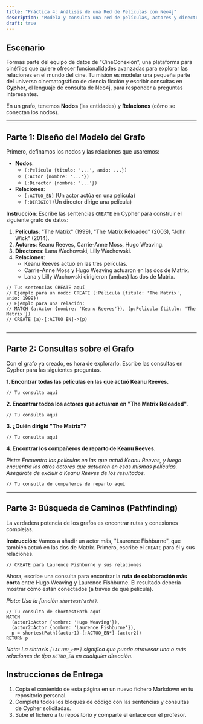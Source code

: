 ```yaml
---
title: "Práctica 4: Análisis de una Red de Películas con Neo4j"
description: "Modela y consulta una red de películas, actores y directores utilizando una base de datos de grafos para descubrir conexiones y patrones."
draft: true
---
```


## Escenario

Formas parte del equipo de datos de "CineConexión", una plataforma para cinéfilos que quiere ofrecer funcionalidades avanzadas para explorar las relaciones en el mundo del cine. Tu misión es modelar una pequeña parte del universo cinematográfico de ciencia ficción y escribir consultas en **Cypher**, el lenguaje de consulta de Neo4j, para responder a preguntas interesantes.

En un grafo, tenemos **Nodos** (las entidades) y **Relaciones** (cómo se conectan los nodos).

--- 

## Parte 1: Diseño del Modelo del Grafo

Primero, definamos los nodos y las relaciones que usaremos:

-   **Nodos**:
    -   `(:Pelicula {titulo: '...', anio: ...})`
    -   `(:Actor {nombre: '...'})`
    -   `(:Director {nombre: '...'})`
-   **Relaciones**:
    -   `[:ACTUO_EN]` (Un actor actúa en una película)
    -   `[:DIRIGIO]` (Un director dirige una película)

**Instrucción**: Escribe las sentencias `CREATE` en Cypher para construir el siguiente grafo de datos:

1.  **Películas**: "The Matrix" (1999), "The Matrix Reloaded" (2003), "John Wick" (2014).
2.  **Actores**: Keanu Reeves, Carrie-Anne Moss, Hugo Weaving.
3.  **Directores**: Lana Wachowski, Lilly Wachowski.
4.  **Relaciones**:
    -   Keanu Reeves actuó en las tres películas.
    -   Carrie-Anne Moss y Hugo Weaving actuaron en las dos de Matrix.
    -   Lana y Lilly Wachowski dirigieron (ambas) las dos de Matrix.

```cypher
// Tus sentencias CREATE aquí
// Ejemplo para un nodo: CREATE (:Pelicula {titulo: 'The Matrix', anio: 1999})
// Ejemplo para una relación: 
// MATCH (a:Actor {nombre: 'Keanu Reeves'}), (p:Pelicula {titulo: 'The Matrix'})
// CREATE (a)-[:ACTUO_EN]->(p)


```

--- 

## Parte 2: Consultas sobre el Grafo

Con el grafo ya creado, es hora de explorarlo. Escribe las consultas en Cypher para las siguientes preguntas.

**1. Encontrar todas las películas en las que actuó Keanu Reeves.**

```cypher
// Tu consulta aquí

```

**2. Encontrar todos los actores que actuaron en "The Matrix Reloaded".**

```cypher
// Tu consulta aquí

```

**3. ¿Quién dirigió "The Matrix"?**

```cypher
// Tu consulta aquí

```

**4. Encontrar los compañeros de reparto de Keanu Reeves.**

*Pista: Encuentra las películas en las que actuó Keanu Reeves, y luego encuentra los otros actores que actuaron en esas mismas películas. Asegúrate de excluir a Keanu Reeves de los resultados.*

```cypher
// Tu consulta de compañeros de reparto aquí

```

--- 

## Parte 3: Búsqueda de Caminos (Pathfinding)

La verdadera potencia de los grafos es encontrar rutas y conexiones complejas.

**Instrucción**: Vamos a añadir un actor más, "Laurence Fishburne", que también actuó en las dos de Matrix. Primero, escribe el `CREATE` para él y sus relaciones.

```cypher
// CREATE para Laurence Fishburne y sus relaciones

```

Ahora, escribe una consulta para encontrar la **ruta de colaboración más corta** entre Hugo Weaving y Laurence Fishburne. El resultado debería mostrar cómo están conectados (a través de qué película).

*Pista: Usa la función `shortestPath()`.*

```cypher
// Tu consulta de shortestPath aquí
MATCH 
  (actor1:Actor {nombre: 'Hugo Weaving'}),
  (actor2:Actor {nombre: 'Laurence Fishburne'}),
  p = shortestPath((actor1)-[:ACTUO_EN*]-(actor2))
RETURN p
```

*Nota: La sintaxis `[:ACTUO_EN*]` significa que puede atravesar una o más relaciones de tipo `ACTUO_EN` en cualquier dirección.*

## Instrucciones de Entrega

1.  Copia el contenido de esta página en un nuevo fichero Markdown en tu repositorio personal.
2.  Completa todos los bloques de código con las sentencias y consultas de Cypher solicitadas.
3.  Sube el fichero a tu repositorio y comparte el enlace con el profesor.